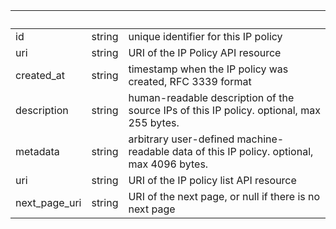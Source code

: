 
| &nbsp;        | &nbsp; | &nbsp;                                                                                    |
| ------------- | ------ | ----------------------------------------------------------------------------------------- |
| id            | string | unique identifier for this IP policy                                                      |
| uri           | string | URI of the IP Policy API resource                                                         |
| created_at    | string | timestamp when the IP policy was created, RFC 3339 format                                 |
| description   | string | human-readable description of the source IPs of this IP policy. optional, max 255 bytes.  |
| metadata      | string | arbitrary user-defined machine-readable data of this IP policy. optional, max 4096 bytes. |
| uri           | string | URI of the IP policy list API resource                                                    |
| next_page_uri | string | URI of the next page, or null if there is no next page                                    |
